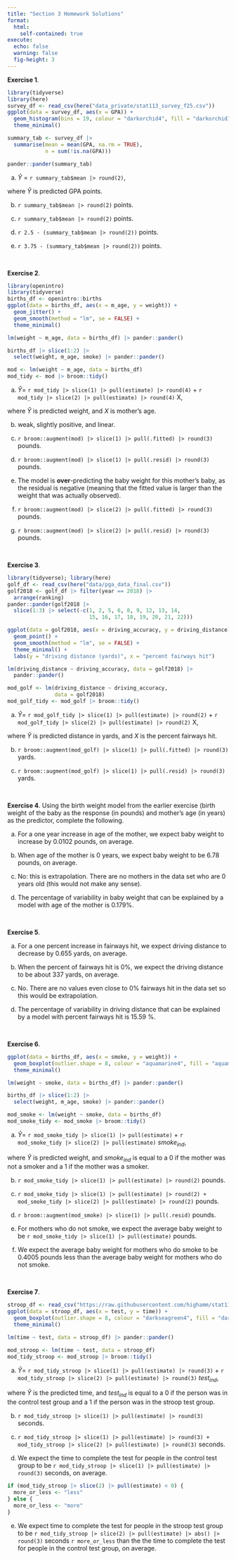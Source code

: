 ```yaml
---
title: "Section 3 Homework Solutions"
format: 
  html:
    self-contained: true
execute:
  echo: false
  warning: false
  fig-height: 3
---
```


__Exercise 1__. 

```r
library(tidyverse)
library(here)
survey_df <- read_csv(here("data_private/stat113_survey_f25.csv"))
ggplot(data = survey_df, aes(x = GPA)) +
  geom_histogram(bins = 19, colour = "darkorchid4", fill = "darkorchid1") +
  theme_minimal()
```

```r
summary_tab <- survey_df |>
  summarise(mean = mean(GPA, na.rm = TRUE),
            n = sum(!is.na(GPA)))

pander::pander(summary_tab)
```

a. $\hat{Y}$ = `r summary_tab$mean |> round(2)`,

where $\hat{Y}$ is predicted GPA points.

b. `r summary_tab$mean |> round(2)` points.

c. `r summary_tab$mean |> round(2)` points.

d. `r 2.5 - (summary_tab$mean |> round(2))` points.

e. `r 3.75 - (summary_tab$mean |> round(2))` points.

<br>

__Exercise 2__.

```r
library(openintro)
library(tidyverse)
births_df <- openintro::births
ggplot(data = births_df, aes(x = m_age, y = weight)) +
  geom_jitter() +
  geom_smooth(method = "lm", se = FALSE) +
  theme_minimal()
```

```r
lm(weight ~ m_age, data = births_df) |> pander::pander()
```

```r
births_df |> slice(1:2) |>
  select(weight, m_age, smoke) |> pander::pander()
```

```r
mod <- lm(weight ~ m_age, data = births_df) 
mod_tidy <- mod |> broom::tidy()
```

a. $\hat{Y} =$ `r mod_tidy |> slice(1) |> pull(estimate) |> round(4)` + `r mod_tidy |> slice(2) |> pull(estimate) |> round(4)` X,

where $\hat{Y}$ is predicted weight, and $X$ is mother's age.

b. weak, slightly positive, and linear.

c. `r broom::augment(mod) |> slice(1) |> pull(.fitted) |> round(3)` pounds.

d. `r broom::augment(mod) |> slice(1) |> pull(.resid) |> round(3)` pounds.

e. The model is __over__-predicting the baby weight for this mother's baby, as the residual is negative (meaning that the fitted value is larger than the weight that was actually observed).

f. `r broom::augment(mod) |> slice(2) |> pull(.fitted) |> round(3)` pounds.

g. `r broom::augment(mod) |> slice(2) |> pull(.resid) |> round(3)` pounds.

<br>

__Exercise 3__.

```r
library(tidyverse); library(here)
golf_df <- read_csv(here("data/pga_data_final.csv"))
golf2018 <- golf_df |> filter(year == 2018) |>
  arrange(ranking)
pander::pander(golf2018 |>
  slice(1:3) |> select(-c(1, 2, 5, 6, 8, 9, 12, 13, 14,
                          15, 16, 17, 18, 19, 20, 21, 22)))
```

```r
ggplot(data = golf2018, aes(x = driving_accuracy, y = driving_distance)) +
  geom_point() +
  geom_smooth(method = "lm", se = FALSE) +
  theme_minimal() +
  labs(y = "driving distance (yards)", x = "percent fairways hit")
```

```r
lm(driving_distance ~ driving_accuracy, data = golf2018) |>
  pander::pander()
```

```r
mod_golf <- lm(driving_distance ~ driving_accuracy,
               data = golf2018)
mod_golf_tidy <- mod_golf |> broom::tidy()
```

a. $\hat{Y} =$ `r mod_golf_tidy |> slice(1) |> pull(estimate) |> round(2)` + `r mod_golf_tidy |> slice(2) |> pull(estimate) |> round(2)` X,

where $\hat{Y}$ is predicted distance in yards, and $X$ is the percent fairways hit.

b. `r broom::augment(mod_golf) |> slice(1) |> pull(.fitted) |> round(3)` yards.

c. `r broom::augment(mod_golf) |> slice(1) |> pull(.resid) |> round(3)` yards.

<br>

__Exercise 4__. Using the birth weight model from the earlier exercise (birth weight of the baby as the response (in pounds) and mother's age (in years) as the predictor, complete the following.

a. For a one year increase in age of the mother, we expect baby weight to increase by 0.0102 pounds, on average.

b. When age of the mother is 0 years, we expect baby weight to be 6.78 pounds, on average.

c. No: this is extrapolation. There are no mothers in the data set who are 0 years old (this would not make any sense).

d. The percentage of variability in baby weight that can be explained by a model with age of the mother is 0.179%.

<br>

__Exercise 5__.

a. For a one percent increase in fairways hit, we expect driving distance to decrease by 0.655 yards, on average.

b. When the percent of fairways hit is 0%, we expect the driving distance to be about 337 yards, on average.

c. No. There are no values even close to 0% fairways hit in the data set so this would be extrapolation.

d. The percentage of variability in driving distance that can be explained by a model with percent fairways hit is 15.59 %.

<br>

__Exercise 6__.

```r
ggplot(data = births_df, aes(x = smoke, y = weight)) +
  geom_boxplot(outlier.shape = 8, colour = "aquamarine4", fill = "aquamarine1") +
  theme_minimal()
```

```r
lm(weight ~ smoke, data = births_df) |> pander::pander()
```

```r
births_df |> slice(1:2) |>
  select(weight, m_age, smoke) |> pander::pander()
```

```r
mod_smoke <- lm(weight ~ smoke, data = births_df)
mod_smoke_tidy <- mod_smoke |> broom::tidy()
```

a. $\hat{Y} =$ `r mod_smoke_tidy |> slice(1) |> pull(estimate)` + `r mod_smoke_tidy |> slice(2) |> pull(estimate)` $smoke_{ind}$,

where $\hat{Y}$ is predicted weight, and $smoke_{ind}$ is equal to a $0$ if the mother was not a smoker and a $1$ if the mother was a smoker.

b. `r mod_smoke_tidy |> slice(1) |> pull(estimate) |> round(2)` pounds.

c. `r mod_smoke_tidy |> slice(1) |> pull(estimate) |> round(2) + mod_smoke_tidy |> slice(2) |> pull(estimate) |> round(2)` pounds.

d. `r broom::augment(mod_smoke) |> slice(1) |> pull(.resid)` pounds.

e. For mothers who do not smoke, we expect the average baby weight to be `r mod_smoke_tidy |> slice(1) |> pull(estimate)` pounds.

f. We expect the average baby weight for mothers who do smoke to be 0.4005 pounds less than the average baby weight for mothers who do not smoke.

<br>

__Exercise 7__.

```r
stroop_df <- read_csv("https://raw.githubusercontent.com/highamm/stat113/main/data_server/stroop.csv")
ggplot(data = stroop_df, aes(x = test, y = time)) +
  geom_boxplot(outlier.shape = 8, colour = "darkseagreen4", fill = "darkseagreen1") +
  theme_minimal()
```

```r
lm(time ~ test, data = stroop_df) |> pander::pander()
```

```r
mod_stroop <- lm(time ~ test, data = stroop_df)
mod_tidy_stroop <- mod_stroop |> broom::tidy()
```

a. $\hat{Y} =$ `r mod_tidy_stroop |> slice(1) |> pull(estimate) |> round(3)` + `r mod_tidy_stroop |> slice(2) |> pull(estimate) |> round(3)` $test_{ind}$,

where $\hat{Y}$ is the predicted time, and $test_{ind}$ is equal to a $0$ if the person was in the control test group and a $1$ if the person was in the stroop test group.

b. `r mod_tidy_stroop |> slice(1) |> pull(estimate) |> round(3)` seconds.

c. `r mod_tidy_stroop |> slice(1) |> pull(estimate) |> round(3) + mod_tidy_stroop |> slice(2) |> pull(estimate) |> round(3)` seconds.

d. We expect the time to complete the test for people in the control test group to be `r mod_tidy_stroop |> slice(1) |> pull(estimate) |> round(3)` seconds, on average.

```r
if (mod_tidy_stroop |> slice(2) |> pull(estimate) < 0) {
  more_or_less <- "less"
} else {
  more_or_less <- "more"
}
```

e. We expect time to complete the test for people in the stroop test group to be `r mod_tidy_stroop |> slice(2) |> pull(estimate) |> abs() |> round(3)` seconds `r more_or_less` than the the time to complete the test for people in the control test group, on average.

<br>

